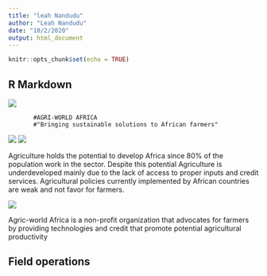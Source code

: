 ```yaml
---
title: "leah Nandudu"
author: "Leah Nandudu"
date: "10/2/2020"
output: html_document
---
```


```r
knitr::opts_chunk$set(echo = TRUE)
```

## R Markdown
![]("/Users/ln242/Documents/Fall_classes_2020/NTRES_DATA_SCIENCE/Git_class_folder/AGRI-WORLD-AFRICA/digital_agriculture-africa-me.jpg)

           #AGRI-WORLD AFRICA
           #"Bringing sustainable solutions to African farmers"

![]("/Users/ln242/Documents/Fall_classes_2020/NTRES_DATA_SCIENCE/Git_class_folder/AGRI-WORLD-AFRICA/afr-public-spending-priorities-for-african-agriculture-productivity-growth-feature-780x439.jpg)
![]("/Users/ln242/Documents/Fall_classes_2020/NTRES_DATA_SCIENCE/Git_class_folder/AGRI-WORLD-AFRICA/Kenyan-farmer-picks-tea-MAIN.jpg)


Agriculture holds the potential to develop Africa since 80% of the population work in the sector. Despite this potential Agriculture is underdeveloped mainly due to the lack of access to proper inputs and credit services. Agricultural policies currently implemented by African countries are weak and not favor for farmers. 

![]("/Users/ln242/Documents/Fall_classes_2020/NTRES_DATA_SCIENCE/Git_class_folder/AGRI-WORLD-AFRICA/image-20150918-17701-mfm9vy.jpg)

Agric-world Africa is a non-profit organization that advocates for farmers by providing technologies and credit that promote potential agricultural productivity 

## Field operations
